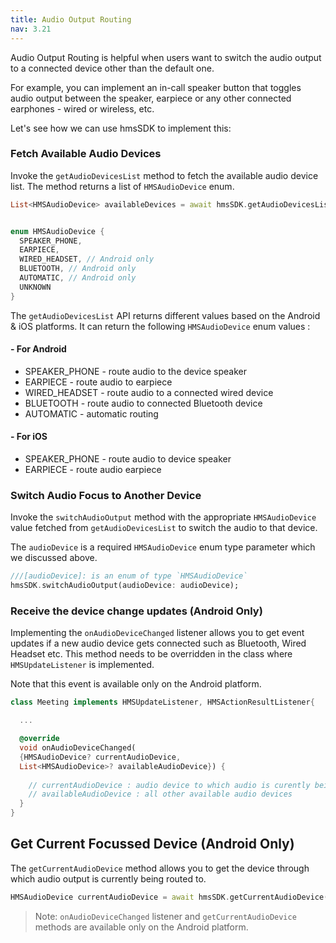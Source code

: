 ---
title: Audio Output Routing
nav: 3.21
---

Audio Output Routing is helpful when users want to switch the audio output to a connected device other than the default one.

For example, you can implement an in-call speaker button that toggles audio output between the speaker, earpiece or any other connected earphones - wired or wireless, etc.

Let's see how we can use hmsSDK to implement this:

<div className="steps-container">


### Fetch Available Audio Devices

Invoke the `getAudioDevicesList` method to fetch the available audio device list. The method returns a list of `HMSAudioDevice` enum.

```dart
List<HMSAudioDevice> availableDevices = await hmsSDK.getAudioDevicesList();


enum HMSAudioDevice {
  SPEAKER_PHONE,
  EARPIECE,
  WIRED_HEADSET, // Android only
  BLUETOOTH, // Android only
  AUTOMATIC, // Android only
  UNKNOWN
}
```

The `getAudioDevicesList` API returns different values based on the Android & iOS platforms. It can return the following `HMSAudioDevice` enum values :

#### - For Android

* SPEAKER_PHONE   - route audio to the device speaker
* EARPIECE  - route audio to earpiece
* WIRED_HEADSET     - route audio to a connected wired device
* BLUETOOTH - route audio to connected Bluetooth device
* AUTOMATIC - automatic routing

#### - For iOS

* SPEAKER_PHONE   - route audio to device speaker
* EARPIECE  - route audio earpiece


### Switch Audio Focus to Another Device

Invoke the `switchAudioOutput` method with the appropriate `HMSAudioDevice` value fetched from `getAudioDevicesList` to switch the audio to that device.


The `audioDevice` is a required `HMSAudioDevice` enum type parameter which we discussed above.

```dart
///[audioDevice]: is an enum of type `HMSAudioDevice`
hmsSDK.switchAudioOutput(audioDevice: audioDevice);
```

### Receive the device change updates (Android Only)

Implementing the `onAudioDeviceChanged` listener allows you to get event updates if a new audio device gets connected such as Bluetooth, Wired Headset etc. 
This method needs to be overridden in the class where `HMSUpdateListener` is implemented.

Note that this event is available only on the Android platform.

```dart 
class Meeting implements HMSUpdateListener, HMSActionResultListener{

  ...

  @override
  void onAudioDeviceChanged(
  {HMSAudioDevice? currentAudioDevice,
  List<HMSAudioDevice>? availableAudioDevice}) {
  
    // currentAudioDevice : audio device to which audio is curently being routed to
    // availableAudioDevice : all other available audio devices 
  }
}
```

</div>

## Get Current Focussed Device (Android Only)

The `getCurrentAudioDevice` method allows you to get the device through which audio output is currently being routed to.

```dart
HMSAudioDevice currentAudioDevice = await hmsSDK.getCurrentAudioDevice();
```

> Note: `onAudioDeviceChanged` listener and `getCurrentAudioDevice` methods are available only on the Android platform.
